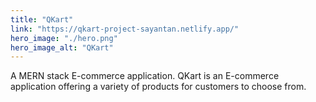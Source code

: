 ```yaml
---
title: "QKart"
link: "https://qkart-project-sayantan.netlify.app/"
hero_image: "./hero.png"
hero_image_alt: "QKart"
---
```


A MERN stack E-commerce application. QKart is an E-commerce application offering a variety of products for customers to choose from.
